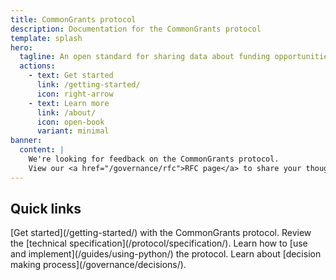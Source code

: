 ```yaml
---
title: CommonGrants protocol
description: Documentation for the CommonGrants protocol
template: splash
hero:
  tagline: An open standard for sharing data about funding opportunities, applications, and awards across the grant ecosystem
  actions:
    - text: Get started
      link: /getting-started/
      icon: right-arrow
    - text: Learn more
      link: /about/
      icon: open-book
      variant: minimal
banner:
  content: |
    We're looking for feedback on the CommonGrants protocol.
    View our <a href="/governance/rfc">RFC page</a> to share your thoughts.
---
```



## Quick links

<CardGrid>
  <Card title="Get started" icon="rocket">
    [Get started](/getting-started/) with the CommonGrants protocol.
  </Card>
  <Card title="Explore the spec" icon="document">
    Review the [technical specification](/protocol/specification/).
  </Card>
  <Card title="Read the guides" icon="open-book">
    Learn how to [use and implement](/guides/using-python/) the protocol.
  </Card>
  <Card title="Follow our process" icon="setting">
    Learn about [decision making process](/governance/decisions/).
  </Card>
</CardGrid>
